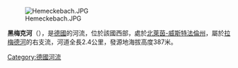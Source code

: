 {{Unreferenced|time=2020-07-29T06:00:56+00:00}}
{{Coord|51.264570|N|7.671851|E|display=title}}
[[Image:Hemeckebach.JPG|right]]

'''黑梅克河'''（{{lang-de|Hemecke}}），是[[德國|德國]]的河流，位於該國西部，處於[[北萊茵-威斯特法倫州|北萊茵-威斯特法倫州]]，屬於[[拉梅德河|拉梅德河]]的右支流，河道全長2.4公里，發源地海拔高度387米。

{{Germany-geo-stub}}
[[Category:德國河流|Category:德國河流]]